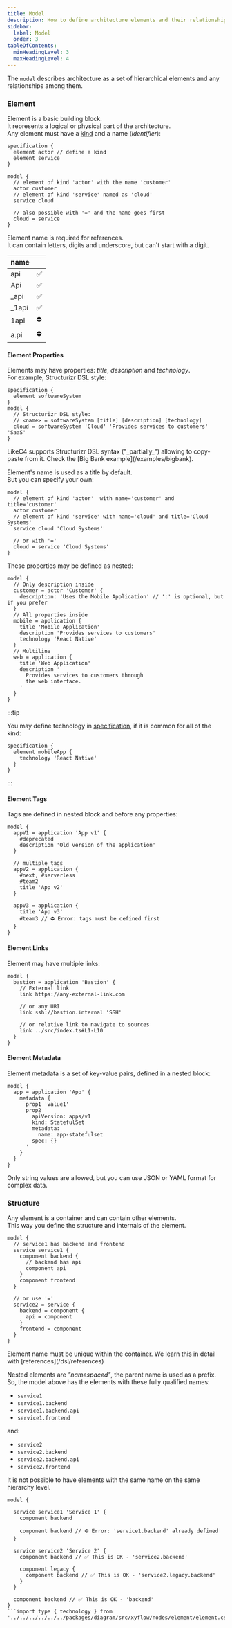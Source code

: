 ```yaml
---
title: Model
description: How to define architecture elements and their relationships in LikeC4
sidebar: 
  label: Model
  order: 3
tableOfContents:
  minHeadingLevel: 3
  maxHeadingLevel: 4
---
```



The `model` describes architecture as a set of hierarchical elements and any relationships among them.

### Element

Element is a basic building block.  
It represents a logical or physical part of the architecture.  
Any element must have a [kind](/dsl/specification#element-kind) and a name (_identifier_):

```likec4
specification {
  element actor // define a kind
  element service
}

model {
  // element of kind 'actor' with the name 'customer'
  actor customer
  // element of kind 'service' named as 'cloud'
  service cloud

  // also possible with '=' and the name goes first
  cloud = service
}
```

Element name is required for references.  
It can contain letters, digits and underscore, but can't start with a digit.

| name       |     |
| :--------- | :-- |
| api        | ✅  |
| Api        | ✅  |
| \_api      | ✅  |
| \_1api     | ✅  |
| 1api       | ⛔️ |
| a.pi       | ⛔️ |


#### Element Properties

Elements may have properties: _title_, _description_ and _technology_.  
For example, Structurizr DSL style:

```likec4 copy
specification {
  element softwareSystem
}
model {
  // Structurizr DSL style:
  // <name> = softwareSystem [title] [description] [technology]
  cloud = softwareSystem 'Cloud' 'Provides services to customers' 'SaaS'
}
```

<Aside>
LikeC4 supports Structurizr DSL syntax ("_partially_") allowing to copy-paste from it.  
Check the [Big Bank example](/examples/bigbank).
</Aside>

Element's name is used as a title by default.  
But you can specify your own:

```likec4
model {
  // element of kind 'actor'  with name='customer' and title='customer'
  actor customer
  // element of kind 'service' with name='cloud' and title='Cloud Systems'
  service cloud 'Cloud Systems'
  
  // or with '='
  cloud = service 'Cloud Systems'
}
```

These properties may be defined as nested:

```likec4 copy
model {
  // Only description inside
  customer = actor 'Customer' {     
    description: 'Uses the Mobile Application' // ':' is optional, but if you prefer
  }
  // All properties inside
  mobile = application {
    title 'Mobile Application'
    description 'Provides services to customers'
    technology 'React Native'
  }
  // Multiline
  web = application {
    title 'Web Application'
    description '
      Provides services to customers through
      the web interface.
    '
  }
}
```

:::tip

You may define technology in [specification](/dsl/specification#element-kind), if it is common for all of the kind:

```likec4
specification {
  element mobileApp {
    technology 'React Native'
  }
}
```
:::

#### Element Tags

Tags are defined in nested block and before any properties:

```likec4 copy
model {
  appV1 = application 'App v1' {
    #deprecated
    description 'Old version of the application'
  }

  // multiple tags
  appV2 = application {
    #next, #serverless
    #team2
    title 'App v2'
  }

  appV3 = application {        
    title 'App v3'
    #team3 // ⛔️ Error: tags must be defined first
  }  
}
```

#### Element Links

Element may have multiple links:

```likec4 copy
model {
  bastion = application 'Bastion' {
    // External link
    link https://any-external-link.com

    // or any URI
    link ssh://bastion.internal 'SSH'

    // or relative link to navigate to sources
    link ../src/index.ts#L1-L10
  }
}
```

#### Element Metadata

Element metadata is a set of key-value pairs, defined in a nested block:

```likec4 copy
model {
  app = application 'App' {
    metadata {
      prop1 'value1'
      prop2 '
        apiVersion: apps/v1
        kind: StatefulSet
        metadata:
          name: app-statefulset
        spec: {}        
      '
    }
  }
}
```

Only string values are allowed, but you can use JSON or YAML format for complex data.

### Structure

Any element is a container and can contain other elements.  
This way you define the structure and internals of the element.

```likec4 filename="nested-elements.c4"
model {
  // service1 has backend and frontend
  service service1 {
    component backend {
      // backend has api
      component api
    }
    component frontend
  }

  // or use '='
  service2 = service {
    backend = component {
      api = component
    }
    frontend = component
  }
}
```

<Aside type="caution">
Element name must be unique within the container.  
We learn this in detail with [references](/dsl/references)
</Aside>

Nested elements are _"namespaced"_, the parent name is used as a prefix.  
So, the model above has the elements with these fully qualified names:

- `service1`
- `service1.backend`
- `service1.backend.api`
- `service1.frontend`

and:

- `service2`
- `service2.backend`
- `service2.backend.api`
- `service2.frontend`

It is not possible to have elements with the same name on the same hierarchy level.

```likec4 filename="nested-elements.c4"
model {

  service service1 'Service 1' {
    component backend

    component backend // ⛔️ Error: 'service1.backend' already defined
  }

  service service2 'Service 2' {
    component backend // ✅ This is OK - 'service2.backend'

    component legacy {
      component backend // ✅ This is OK - 'service2.legacy.backend'
    }
  }

  component backend // ✅ This is OK - 'backend'
}
```import type { technology } from '../../../../../../packages/diagram/src/xyflow/nodes/element/element.css';
